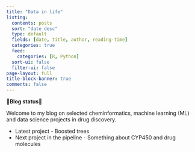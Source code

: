```yaml
---
title: "Data in life"
listing:
  contents: posts
  sort: "date desc"
  type: default
  fields: [date, title, author, reading-time]
  categories: true
  feed: 
    categories: [R, Python]
  sort-ui: false
  filter-ui: false
page-layout: full
title-block-banner: true
comments: false
---
```


**🌟Blog status🌟**

Welcome to my blog on selected cheminformatics, machine learning (ML) and data science projects in drug discovery.

* Latest project - Boosted trees 
* Next project in the pipeline - Something about CYP450 and drug molecules

<br>

<a rel="me" href="https://fosstodon.org/@jhylin"></a>